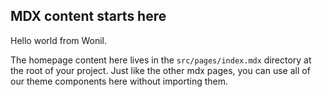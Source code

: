 

## MDX content starts here

<PageDescription>

Hello world from Wonil.

The homepage content here lives in the `src/pages/index.mdx` directory at the root of your project. Just like the other mdx pages, you can use all of our theme components here without importing them.

</PageDescription>
